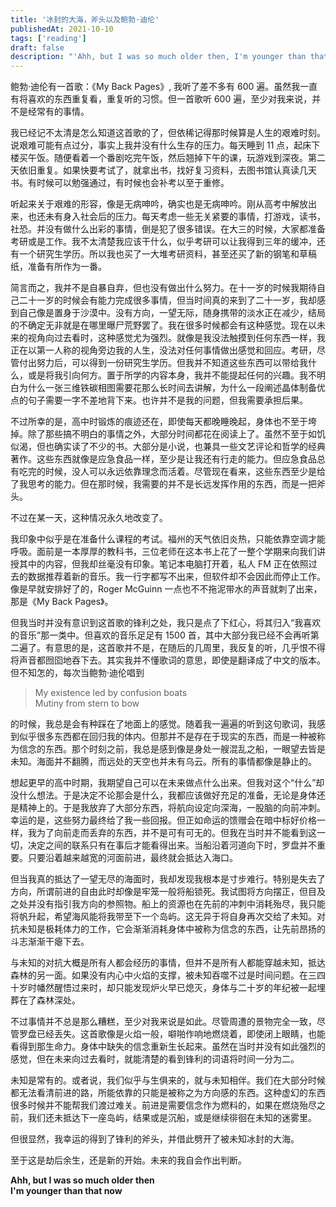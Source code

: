 ```yaml
---
title: '冰封的大海，斧头以及鲍勃·迪伦'
publishedAt: 2021-10-10
tags: ['reading']
draft: false
description: "'Ahh, but I was so much older then, I'm younger than that now.'"
---
```


鲍勃·迪伦有一首歌：《My Back Pages》, 我听了差不多有 600 遍。虽然我一直有将喜欢的东西重复看，重复听的习惯。但一首歌听 600 遍，至少对我来说，并不是经常有的事情。

我已经记不太清是怎么知道这首歌的了，但依稀记得那时候算是人生的艰难时刻。说艰难可能有点过分，事实上我并没有什么生存的压力。每天睡到 11 点，起床下楼买午饭。随便看着一个番剧吃完午饭，然后翘掉下午的课，玩游戏到深夜。第二天依旧重复。如果快要考试了，就拿出书，找好复习资料，去图书馆认真读几天书。有时候可以勉强通过，有时候也会补考以至于重修。

听起来关于艰难的形容，像是无病呻吟，确实也是无病呻吟。刚从高考中解放出来，也还未有身入社会后的压力。每天考虑一些无关紧要的事情，打游戏，读书，社恐。并没有做什么出彩的事情，倒是犯了很多错误。在大三的时候，大家都准备考研或是工作。我不太清楚我应该干什么，似乎考研可以让我得到三年的缓冲，还有一个研究生学历。所以我也买了一大堆考研资料，甚至还买了新的钢笔和草稿纸，准备有所作为一番。

简言而之，我并不是自暴自弃，但也没有做出什么努力。在十一岁的时候我期待自己二十一岁的时候会有能力完成很多事情，但当时间真的来到了二十一岁，我却感到自己像是置身于沙漠中。没有方向，一望无际，随身携带的淡水正在减少，结局的不确定无非就是在哪里曝尸荒野罢了。我在很多时候都会有这种感觉。现在以未来的视角向过去看时，这种感觉尤为强烈。就像是我没法触摸到任何东西一样，我正在以第一人称的视角旁边我的人生，没法对任何事情做出感觉和回应。考研，尽管付出努力后，可以得到一份研究生学历。但我并不知道这些东西可以带给我什么，或是将我引向何方。置于所学的内容本身，我并不能提起任何的兴趣。我不明白为什么一张三维铁碳相图需要花那么长时间去讲解，为什么一段阐述晶体制备优点的句子需要一字不差地背下来。也许并不是我的问题，但我需要承担后果。

不过所幸的是，高中时锻炼的痕迹还在，即使每天都晚睡晚起，身体也不至于垮掉。除了那些搞不明白的事情之外，大部分时间都花在阅读上了。虽然不至于如饥似渴，但也确实读了不少的书。大部分是小说，也兼具一些文艺评论和哲学的经典著作。这些东西就像是应急食品一样，至少是让我还有行走的能力。但应急食品总有吃完的时候，没人可以永远依靠理念而活着。尽管现在看来，这些东西至少是给了我思考的能力。但在那时候，我需要的并不是长远发挥作用的东西，而是一把斧头。

不过在某一天，这种情况永久地改变了。

我印象中似乎是在准备什么课程的考试。福州的天气依旧炎热，只能依靠空调才能呼吸。面前是一本厚厚的教科书，三位老师在这本书上花了一整个学期来向我们讲授其中的内容，但我却丝毫没有印象。笔记本电脑打开着，私人 FM 正在依照过去的数据推荐着新的音乐。我一行字都写不出来，但软件却不会因此而停止工作。像是早就安排好了的，Roger McGuinn 一点也不不拖泥带水的声音就刺了出来，那是《My Back Pages》。

但我当时并没有意识到这首歌的锋利之处，我只是点了下红心，将其归入“我喜欢的音乐”那一类中。但喜欢的音乐足足有 1500 首，其中大部分我已经不会再听第二遍了。有意思的是，这首歌并不是，在随后的几周里，我反复的听，几乎恨不得将声音都囫囵地吞下去。其实我并不懂歌词的意思，即使是翻译成了中文的版本。但不知怎的，每次当鲍勃·迪伦唱到

> My existence led by confusion boats <br/>
> Mutiny from stern to bow

的时候，我总是会有种踩在了地面上的感觉。随着我一遍遍的听到这句歌词，我感到似乎很多东西都在回归我的体内。但那并不是存在于现实的东西，而是一种被称为信念的东西。那个时刻之前，我总是感到像是身处一艘混乱之船，一眼望去皆是未知。海面并不翻腾，而远处的天空也并未有乌云。所有的事情都像是静止的。

想起更早的高中时期，我期望自己可以在未来做点什么出来。但我对这个“什么”却没什么想法。于是决定不论那会是什么，我都应该做好充足的准备，无论是身体还是精神上的。于是我放弃了大部分东西，将航向设定向深海，一股脑的向前冲刺。幸运的是，这些努力最终给了我一些回报。但正如命运的馈赠会在暗中标好价格一样，我为了向前走而丢弃的东西，并不是可有可无的。但我在当时并不能看到这一切，决定之间的联系只有在事后才能看得出来。当船沿着河道向下时，罗盘并不重要。只要沿着越来越宽的河面前进，最终就会抵达入海口。

但当我真的抵达了一望无尽的海面时，我却发现我根本是寸步难行。特别是失去了方向，所谓前进的自由此时却像是牢笼一般将船锁死。我试图将方向摆正，但目及之处并没有指引我方向的参照物。船上的资源也在先前的冲刺中消耗殆尽，我只能将帆升起，希望海风能将我带至下一个岛屿。这无异于将自身再次交给了未知。对抗未知是极耗体力的工作，它会渐渐消耗身体中被称为信念的东西，让先前昂扬的斗志渐渐干瘪下去。

与未知的对抗大概是所有人都会经历的事情，但并不是所有人都能穿越未知，抵达森林的另一面。如果没有内心中火焰的支撑，被未知吞噬不过是时间问题。在三四十岁时幡然醒悟过来时，却只能发现炉火早已熄灭，身体与二十岁的年纪被一起埋葬在了森林深处。

不过事情并不总是那么糟糕，至少对我来说是如此。尽管周遭的景物完全一致，尽管罗盘已经丢失。这首歌像是火焰一般，噼啪作响地燃烧着，即使闭上眼睛，也能看得到那生命力。身体中缺失的信念重新生长起来。虽然在当时并没有如此强烈的感觉，但在未来向过去看时，就能清楚的看到锋利的词语将时间一分为二。

未知是常有的。或者说，我们似乎与生俱来的，就与未知相伴。我们在大部分时候都无法看清前进的路，所能依靠的只能是被称之为方向感的东西。这种虚幻的东西很多时候并不能帮我们渡过难关。前进是需要信念作为燃料的，如果在燃烧殆尽之前，我们还未抵达下一座岛屿，结果或是沉船，或是继续徘徊在未知的迷雾里。

但很显然，我幸运的得到了锋利的斧头，并借此劈开了被未知冰封的大海。

至于这是劫后余生，还是新的开始。未来的我自会作出判断。

**Ahh, but I was so much older then**<br/>
**I'm younger than that now**
